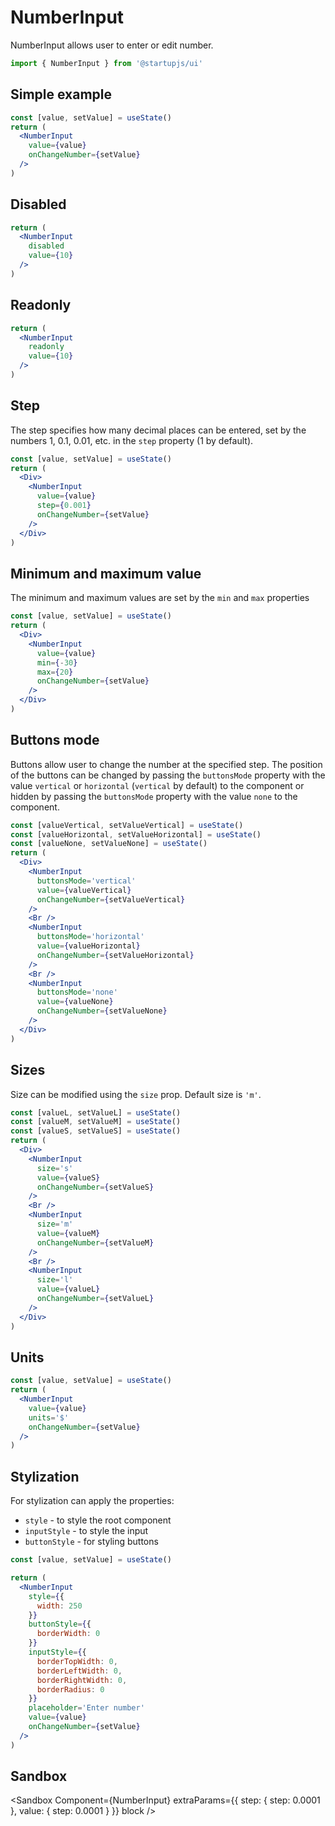 
# NumberInput

NumberInput allows user to enter or edit number.

```jsx
import { NumberInput } from '@startupjs/ui'
```

## Simple example

```jsx example
const [value, setValue] = useState()
return (
  <NumberInput
    value={value}
    onChangeNumber={setValue}
  />
)
```

## Disabled

```jsx example
return (
  <NumberInput
    disabled
    value={10}
  />
)
```

## Readonly

```jsx example
return (
  <NumberInput
    readonly
    value={10}
  />
)
```

## Step

The step specifies how many decimal places can be entered, set by the numbers 1, 0.1, 0.01, etc. in the `step` property (1 by default).

```jsx example
const [value, setValue] = useState()
return (
  <Div>
    <NumberInput
      value={value}
      step={0.001}
      onChangeNumber={setValue}
    />
  </Div>
)
```

## Minimum and maximum value

The minimum and maximum values are set by the `min` and `max` properties

```jsx example
const [value, setValue] = useState()
return (
  <Div>
    <NumberInput
      value={value}
      min={-30}
      max={20}
      onChangeNumber={setValue}
    />
  </Div>
)
```

## Buttons mode

Buttons allow user to change the number at the specified step. The position of the buttons can be changed by passing the `buttonsMode` property with the value `vertical` or `horizontal` (`vertical` by default) to the component or hidden by passing the `buttonsMode` property with the value `none` to the component.

```jsx example
const [valueVertical, setValueVertical] = useState()
const [valueHorizontal, setValueHorizontal] = useState()
const [valueNone, setValueNone] = useState()
return (
  <Div>
    <NumberInput
      buttonsMode='vertical'
      value={valueVertical}
      onChangeNumber={setValueVertical}
    />
    <Br />
    <NumberInput
      buttonsMode='horizontal'
      value={valueHorizontal}
      onChangeNumber={setValueHorizontal}
    />
    <Br />
    <NumberInput
      buttonsMode='none'
      value={valueNone}
      onChangeNumber={setValueNone}
    />
  </Div>
)
```

## Sizes

Size can be modified using the `size` prop. Default size is `'m'`.

```jsx example
const [valueL, setValueL] = useState()
const [valueM, setValueM] = useState()
const [valueS, setValueS] = useState()
return (
  <Div>
    <NumberInput
      size='s'
      value={valueS}
      onChangeNumber={setValueS}
    />
    <Br />
    <NumberInput
      size='m'
      value={valueM}
      onChangeNumber={setValueM}
    />
    <Br />
    <NumberInput
      size='l'
      value={valueL}
      onChangeNumber={setValueL}
    />
  </Div>
)
```

## Units

```jsx example
const [value, setValue] = useState()
return (
  <NumberInput
    value={value}
    units='$'
    onChangeNumber={setValue}
  />
)
```

## Stylization

For stylization can apply the properties:

- `style` - to style the root component
- `inputStyle` - to style the input
- `buttonStyle` - for styling buttons

```jsx example
const [value, setValue] = useState()

return (
  <NumberInput
    style={{
      width: 250
    }}
    buttonStyle={{
      borderWidth: 0
    }}
    inputStyle={{
      borderTopWidth: 0,
      borderLeftWidth: 0,
      borderRightWidth: 0,
      borderRadius: 0
    }}
    placeholder='Enter number'
    value={value}
    onChangeNumber={setValue}
  />
)
```

## Sandbox

<Sandbox
  Component={NumberInput}
  extraParams={{
    step: {
      step: 0.0001
    },
    value: {
      step: 0.0001
    }
  }}
  block
/>
